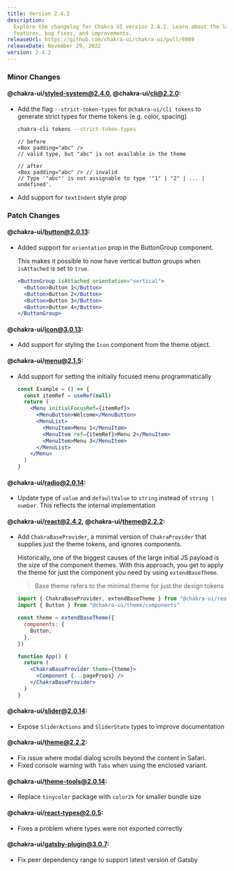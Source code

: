 ```yaml
---
title: Version 2.4.2
description:
  Explore the changelog for Chakra UI version 2.4.2. Learn about the latest
  features, bug fixes, and improvements.
releaseUrl: https://github.com/chakra-ui/chakra-ui/pull/6989
releaseDate: November 29, 2022
version: 2.4.2
---
```


### Minor Changes

#### @chakra-ui/styled-system@2.4.0, @chakra-ui/cli@2.2.0:

- Add the flag `--strict-token-types` for `@chakra-ui/cli tokens` to generate
  strict types for theme tokens (e.g. color, spacing)

  ```bash
  chakra-cli tokens --strict-token-types
  ```

  ```tsx live=false
  // before
  <Box padding="abc" />
  // valid type, but "abc" is not available in the theme

  // after
  <Box padding="abc" /> // invalid
  // Type '"abc"' is not assignable to type '"1" | "2" | ... | undefined'.
  ```

- Add support for `textIndent` style prop

### Patch Changes

#### @chakra-ui/button@2.0.13:

- Added support for `orientation` prop in the ButtonGroup component.

  This makes it possible to now have vertical button groups when `isAttached` is
  set to `true`.

  ```jsx live=false
  <ButtonGroup isAttached orientation="vertical">
    <Button>Button 1</Button>
    <Button>Button 2</Button>
    <Button>Button 3</Button>
    <Button>Button 4</Button>
  </ButtonGroup>
  ```

#### @chakra-ui/icon@3.0.13:

- Add support for styling the `Icon` component from the theme object.

#### @chakra-ui/menu@2.1.5:

- Add support for setting the initially focused menu programmatically

  ```jsx live=false
  const Example = () => {
    const itemRef = useRef(null)
    return (
      <Menu initialFocusRef={itemRef}>
        <MenuButton>Welcome</MenuButton>
        <MenuList>
          <MenuItem>Menu 1</MenuItem>
          <MenuItem ref={itemRef}>Menu 2</MenuItem>
          <MenuItem>Menu 3</MenuItem>
        </MenuList>
      </Menu>
    )
  }
  ```

#### @chakra-ui/radio@2.0.14:

- Update type of `value` and `defaultValue` to `string` instead of
  `string | number`. This reflects the internal implementation

#### @chakra-ui/react@2.4.2, @chakra-ui/theme@2.2.2:

- Add `ChakraBaseProvider`, a minimal version of `ChakraProvider` that supplies
  just the theme tokens, and ignores components.

  Historically, one of the biggest causes of the large initial JS payload is the
  size of the component themes. With this approach, you get to apply the theme
  for just the component you need by using `extendBaseTheme`.

  > Base theme refers to the minimal theme for just the design tokens

  ```jsx live=false
  import { ChakraBaseProvider, extendBaseTheme } from "@chakra-ui/react"
  import { Button } from "@chakra-ui/theme/components"

  const theme = extendBaseTheme({
    components: {
      Button,
    },
  })

  function App() {
    return (
      <ChakraBaseProvider theme={theme}>
        <Component {...pageProps} />
      </ChakraBaseProvider>
    )
  }
  ```

#### @chakra-ui/slider@2.0.14:

- Expose `SliderActions` and `SliderState` types to improve documentation

#### @chakra-ui/theme@2.2.2:

- Fix issue where modal dialog scrolls beyond the content in Safari.
- Fixed console warning with `Tabs` when using the enclosed variant.

#### @chakra-ui/theme-tools@2.0.14:

- Replace `tinycolor` package with `color2k` for smaller bundle size

#### @chakra-ui/react-types@2.0.5:

- Fixes a problem where types were not exported correctly

#### @chakra-ui/gatsby-plugin@3.0.7:

- Fix peer dependency range to support latest version of Gatsby
